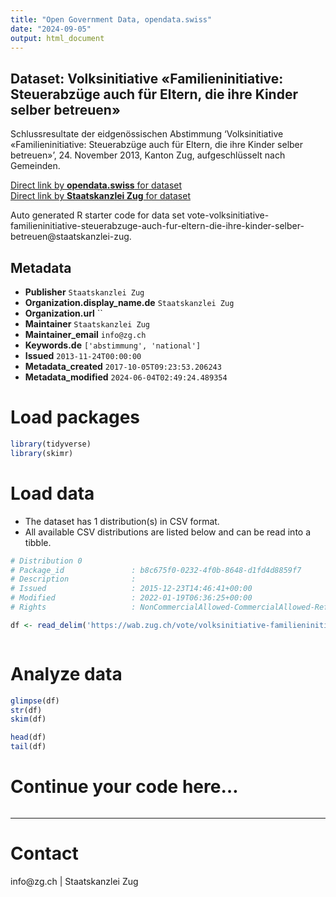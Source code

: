 ```yaml
---
title: "Open Government Data, opendata.swiss"
date: "2024-09-05"
output: html_document
---
```


## Dataset: Volksinitiative «Familieninitiative: Steuerabzüge auch für Eltern, die ihre Kinder selber betreuen»

Schlussresultate der eidgenössischen Abstimmung 'Volksinitiative «Familieninitiative: Steuerabzüge auch für Eltern, die ihre Kinder selber betreuen»', 24. November 2013, Kanton Zug, aufgeschlüsselt nach Gemeinden.

[Direct link by **opendata.swiss** for dataset](https://opendata.swiss/de/dataset/volksinitiative-familieninitiative-steuerabzuge-auch-fur-eltern-die-ihre-kinder-selber-betreuen1)<br>
[Direct link by **Staatskanzlei Zug** for dataset](https://wab.zug.ch/vote/volksinitiative-familieninitiative-steuerabzuge-auch-fur-eltern-die-ihre-kinder-selber-betreuen/data)

Auto generated R starter code for data set vote-volksinitiative-familieninitiative-steuerabzuge-auch-fur-eltern-die-ihre-kinder-selber-betreuen@staatskanzlei-zug.

## Metadata

- **Publisher** `Staatskanzlei Zug`
- **Organization.display_name.de** `Staatskanzlei Zug`
- **Organization.url** ``
- **Maintainer** `Staatskanzlei Zug`
- **Maintainer_email** `info@zg.ch`
- **Keywords.de** `['abstimmung', 'national']`
- **Issued** `2013-11-24T00:00:00`
- **Metadata_created** `2017-10-05T09:23:53.206243`
- **Metadata_modified** `2024-06-04T02:49:24.489354`


# Load packages

```r

library(tidyverse)
library(skimr)

```

# Load data

-   The dataset has 1 distribution(s) in CSV format.
-   All available CSV distributions are listed below and can be read into a tibble.

```r

# Distribution 0
# Package_id               : b8c675f0-0232-4f0b-8648-d1fd4d8859f7
# Description              : 
# Issued                   : 2015-12-23T14:46:41+00:00
# Modified                 : 2022-01-19T06:36:25+00:00
# Rights                   : NonCommercialAllowed-CommercialAllowed-ReferenceRequired

df <- read_delim('https://wab.zug.ch/vote/volksinitiative-familieninitiative-steuerabzuge-auch-fur-eltern-die-ihre-kinder-selber-betreuen/data-csv')



```

# Analyze data

```r

glimpse(df)
str(df)
skim(df)

head(df)
tail(df)

```

# Continue your code here...

```r

```

------------------------------------------------------------------------

# Contact

info@zg.ch | Staatskanzlei Zug
